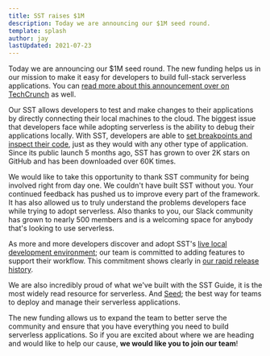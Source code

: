 ```yaml
---
title: SST raises $1M
description: Today we are announcing our $1M seed round.
template: splash
author: jay
lastUpdated: 2021-07-23
---
```


Today we are announcing our $1M seed round. The new funding helps us in our mission to make it easy for developers to build full-stack serverless applications. You can [read more about this announcement over on TechCrunch](https://techcrunch.com/2021/07/23/serverless-stack-raises-1m-for-open-source-application-framework/) as well.

Our SST allows developers to test and make changes to their applications by directly connecting their local machines to the cloud. The biggest issue that developers face while adopting serverless is the ability to debug their applications locally. With SST, developers are able to [set breakpoints and inspect their code](https://youtu.be/2w4A06IsBlU), just as they would with any other type of application. Since its public launch 5 months ago, SST has grown to over 2K stars on GitHub and has been downloaded over 60K times.

We would like to take this opportunity to thank SST community for being involved right from day one. We couldn't have built SST without you. Your continued feedback has pushed us to improve every part of the framework. It has also allowed us to truly understand the problems developers face while trying to adopt serverless. Also thanks to you, our Slack community has grown to nearly 500 members and is a welcoming space for anybody that's looking to use serverless.

As more and more developers discover and adopt SST's [live local development environment](/docs/live/); our team is committed to adding features to support their workflow. This commitment shows clearly in [our rapid release history](https://github.com/sst/sst/releases).

We are also incredibly proud of what we've built with the SST Guide, it is the most widely read resource for serverless. And [Seed](https://seed.run); the best way for teams to deploy and manage their serverless applications.

The new funding allows us to expand the team to better serve the community and ensure that you have everything you need to build serverless applications. So if you are excited about where we are heading and would like to help our cause, **we would like you to join our team**!
